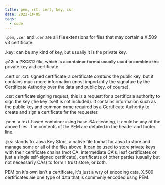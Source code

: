 ```yaml
---
title: pem, crt, cert, key, csr
date: 2022-10-05
tags:
  - code
---
```

`.pem`, `.cer` and `.der` are all file extensions for files that may contain a X.509 v3 certificate.

.key: can be any kind of key, but usually it is the private key.

.p12: a PKCS12 file, which is a container format usually used to combine the private key and certificate.

.cert or .crt: signed certificate; a certificate *contains* the public key, but it contains much more information (most importantly the signature by the Certificate Authority over the data and public key, of course).

.csr: certificate signing request, this is a request for a certificate authority to sign the key (the key itself is not included). It contains information such as the public key and common name required by a Certificate Authority to create and sign a certificate for the requester.

.pem: a text-based container using base-64 encoding, it could be any of the above files. The contents of the PEM are detailed in the header and footer line.

.jks: stands for Java Key Store, a native file format for Java to store and manage some or all of the files above. It can be used to store private keys with their certificate chains (root CA, intermediate CA's, leaf certificates or just a single self-signed certificate), certificates of other parties (usually but not necessarily CAs) to form a trust store, or both.

PEM on it's own isn't a certificate, it's just a way of encoding data. X.509 certificates are one type of data that is commonly encoded using PEM.